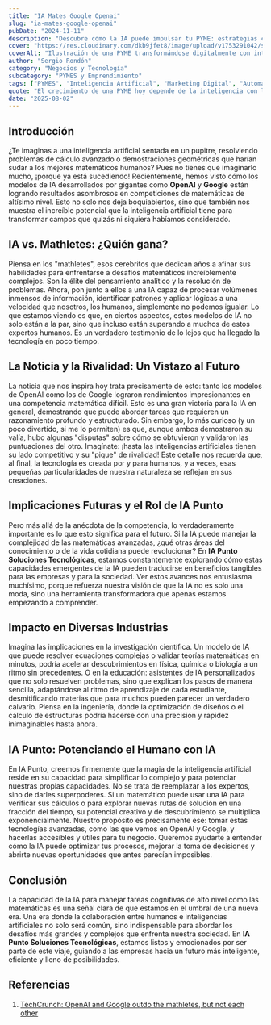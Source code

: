 ```yaml
---
title: "IA Mates Google Openai"
slug: "ia-mates-google-openai"
pubDate: "2024-11-11"
description: "Descubre cómo la IA puede impulsar tu PYME: estrategias concretas de marketing, automatización y datos para aumentar ventas."
cover: "https://res.cloudinary.com/dkb9jfet8/image/upload/v1753291042/small-business_kk56r6.jpg"
coverAlt: "Ilustración de una PYME transformándose digitalmente con inteligencia artificial."
author: "Sergio Rondón"
category: "Negocios y Tecnología"
subcategory: "PYMES y Emprendimiento"
tags: ["PYMES", "Inteligencia Artificial", "Marketing Digital", "Automatización", "Ventas"]
quote: "El crecimiento de una PYME hoy depende de la inteligencia con la que se aplican datos, IA y estrategia. — Sergio Rondón"
date: "2025-08-02"
---
```




<h2 id="introduccion">Introducción</h2>

¿Te imaginas a una inteligencia artificial sentada en un pupitre, resolviendo problemas de cálculo avanzado o demostraciones geométricas que harían sudar a los mejores matemáticos humanos? Pues no tienes que imaginarlo mucho, ¡porque ya está sucediendo! Recientemente, hemos visto cómo los modelos de IA desarrollados por gigantes como <strong>OpenAI</strong> y <strong>Google</strong> están logrando resultados asombrosos en competiciones de matemáticas de altísimo nivel. Esto no solo nos deja boquiabiertos, sino que también nos muestra el increíble potencial que la inteligencia artificial tiene para transformar campos que quizás ni siquiera habíamos considerado.

<h2 id="ia-vs-mathletes">IA vs. Mathletes: ¿Quién gana?</h2>

Piensa en los "mathletes", esos cerebritos que dedican años a afinar sus habilidades para enfrentarse a desafíos matemáticos increíblemente complejos. Son la élite del pensamiento analítico y la resolución de problemas. Ahora, pon junto a ellos a una IA capaz de procesar volúmenes inmensos de información, identificar patrones y aplicar lógicas a una velocidad que nosotros, los humanos, simplemente no podemos igualar. Lo que estamos viendo es que, en ciertos aspectos, estos modelos de IA no solo están a la par, sino que incluso están superando a muchos de estos expertos humanos. Es un verdadero testimonio de lo lejos que ha llegado la tecnología en poco tiempo.

<h2 id="la-noticia-y-la-rivalidad">La Noticia y la Rivalidad: Un Vistazo al Futuro</h2>

La noticia que nos inspira hoy trata precisamente de esto: tanto los modelos de OpenAI como los de Google lograron rendimientos impresionantes en una competencia matemática difícil. Esto es una gran victoria para la IA en general, demostrando que puede abordar tareas que requieren un razonamiento profundo y estructurado. Sin embargo, lo más curioso (y un poco divertido, si me lo permiten) es que, aunque ambos demostraron su valía, hubo algunas "disputas" sobre cómo se obtuvieron y validaron las puntuaciones del otro. Imagínate: ¡hasta las inteligencias artificiales tienen su lado competitivo y su "pique" de rivalidad! Este detalle nos recuerda que, al final, la tecnología es creada por y para humanos, y a veces, esas pequeñas particularidades de nuestra naturaleza se reflejan en sus creaciones.

<h2 id="implicaciones-futuras-y-el-rol-de-ia-punto">Implicaciones Futuras y el Rol de IA Punto</h2>

Pero más allá de la anécdota de la competencia, lo verdaderamente importante es lo que esto significa para el futuro. Si la IA puede manejar la complejidad de las matemáticas avanzadas, ¿qué otras áreas del conocimiento o de la vida cotidiana puede revolucionar? En <strong>IA Punto Soluciones Tecnológicas</strong>, estamos constantemente explorando cómo estas capacidades emergentes de la IA pueden traducirse en beneficios tangibles para las empresas y para la sociedad. Ver estos avances nos entusiasma muchísimo, porque refuerza nuestra visión de que la IA no es solo una moda, sino una herramienta transformadora que apenas estamos empezando a comprender.

<h2 id="impacto-en-diversas-industrias">Impacto en Diversas Industrias</h2>

Imagina las implicaciones en la investigación científica. Un modelo de IA que puede resolver ecuaciones complejas o validar teorías matemáticas en minutos, podría acelerar descubrimientos en física, química o biología a un ritmo sin precedentes. O en la educación: asistentes de IA personalizados que no solo resuelven problemas, sino que explican los pasos de manera sencilla, adaptándose al ritmo de aprendizaje de cada estudiante, desmitificando materias que para muchos pueden parecer un verdadero calvario. Piensa en la ingeniería, donde la optimización de diseños o el cálculo de estructuras podría hacerse con una precisión y rapidez inimaginables hasta ahora.

<h2 id="ia-punto-y-colaboracion">IA Punto: Potenciando el Humano con IA</h2>

En IA Punto, creemos firmemente que la magia de la inteligencia artificial reside en su capacidad para simplificar lo complejo y para potenciar nuestras propias capacidades. No se trata de reemplazar a los expertos, sino de darles superpoderes. Si un matemático puede usar una IA para verificar sus cálculos o para explorar nuevas rutas de solución en una fracción del tiempo, su potencial creativo y de descubrimiento se multiplica exponencialmente. Nuestro propósito es precisamente ese: tomar estas tecnologías avanzadas, como las que vemos en OpenAI y Google, y hacerlas accesibles y útiles para tu negocio. Queremos ayudarte a entender cómo la IA puede optimizar tus procesos, mejorar la toma de decisiones y abrirte nuevas oportunidades que antes parecían imposibles.

<h2 id="conclusion">Conclusión</h2>

La capacidad de la IA para manejar tareas cognitivas de alto nivel como las matemáticas es una señal clara de que estamos en el umbral de una nueva era. Una era donde la colaboración entre humanos e inteligencias artificiales no solo será común, sino indispensable para abordar los desafíos más grandes y complejos que enfrenta nuestra sociedad. En <strong>IA Punto Soluciones Tecnológicas</strong>, estamos listos y emocionados por ser parte de este viaje, guiando a las empresas hacia un futuro más inteligente, eficiente y lleno de posibilidades.

<h2 id="referencias">Referencias</h2>

1.  <a href="https://techcrunch.com/2025/07/21/openai-and-google-outdo-the-mathletes-but-not-each-other/" target="_blank" rel="noopener noreferrer">TechCrunch: OpenAI and Google outdo the mathletes, but not each other</a>
